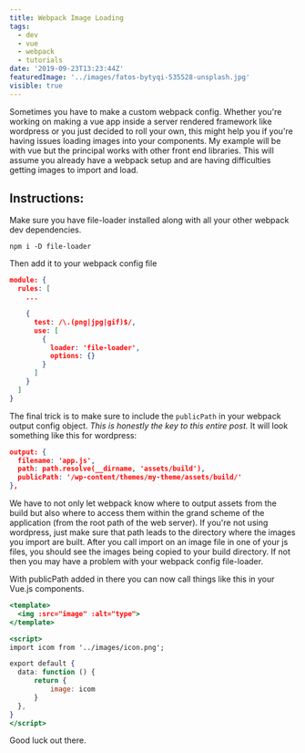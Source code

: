 ```yaml
---
title: Webpack Image Loading
tags:
  - dev
  - vue
  - webpack
  - tutorials
date: '2019-09-23T13:23:44Z'
featuredImage: '../images/fatos-bytyqi-535528-unsplash.jpg'
visible: true
---
```


Sometimes you have to make a custom webpack config. Whether you're working on making a vue app inside
a server rendered framework like wordpress or you just decided to roll your own, this might help you
if you're having issues loading images into your components. My example will be with vue but the principal
works with other front end libraries. This will assume you already have a webpack setup and are having
difficulties getting images to import and load.

## Instructions:

Make sure you have file-loader installed along with all your other webpack dev dependencies.

```shell
npm i -D file-loader
```

Then add it to your webpack config file

```json
module: {
  rules: [
    ...

    {
      test: /\.(png|jpg|gif)$/,
      use: [
        {
          loader: 'file-loader',
          options: {}
        }
      ]
    }
  ]
}
```

The final trick is to make sure to include the `publicPath` in your webpack output config object.
_This is honestly the key to this entire post._
It will look something like this for wordpress:

```json
output: {
  filename: 'app.js',
  path: path.resolve(__dirname, 'assets/build'),
  publicPath: '/wp-content/themes/my-theme/assets/build/'
},
```

We have to not only let webpack know where to output assets from the build but also where
to access them within the grand scheme of the application (from the root path of the web server).
If you're not using wordpress, just make sure that path leads to the directory where the images
you import are built. After you call import on an image file in one of your js files, you should
see the images being copied to your build directory. If not then you may have a problem with your
webpack config file-loader.

With publicPath added in there you can now call things like this in your Vue.js components.

```jsx
<template>
  <img :src="image" :alt="type">
</template>

<script>
import icom from '../images/icon.png';

export default {
  data: function () {
      return {
          image: icom
      }
  },
}
</script>

```

Good luck out there.
